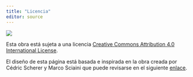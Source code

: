 ```yaml
---
title: "Licencia"
editor: source
---
```


<!--# ![](https://mirrors.creativecommons.org/presskit/buttons/88x31/svg/by.svg) -->

![](images/by.svg)


Esta obra está sujeta a una licencia [Creative Commons Attribution 4.0 International License](https://creativecommons.org/licenses/by/4.0/).

El diseño de esta página está basada e inspirada en la obra creada por Cédric Scherer y Marco Sciaini que puede revisarse en el siguiente [enlace](https://rstudio-conf-2022.github.io/ggplot2-graphic-design/).


<!--# TO DO: Add reuse and attribution instructions. -->
